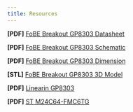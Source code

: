```yaml
---
title: Resources
---
```


**[PDF]** [FoBE Breakout GP8303 Datasheet](/assets/files/f2209/f2209.prj.datasheet.r1a.pdf)

**[PDF]** [FoBE Breakout GP8303 Schematic](/assets/files/f2209/f2209.prj.sch.r1a.pdf)

**[PDF]** [FoBE Breakout GP8303 Dimension](/assets/files/f2209/f2209.prj.dim.r1a.pdf)

**[STL]** [FoBE Breakout GP8303 3D Model](/assets/files/f2209/f2209.prj.model.r1a.stl)

**[PDF]** [Linearin GP8303](https://atta.szlcsc.com/upload/public/pdf/source/20240407/08D5255A2F15F1A198C1992E12D1CC6A.pdf)

**[PDF]** [ST M24C64-FMC6TG](https://atta.szlcsc.com/upload/public/pdf/source/20190505/C143943_93BB3DF2AB70DCE689FCC99F0548A5AE.pdf)
